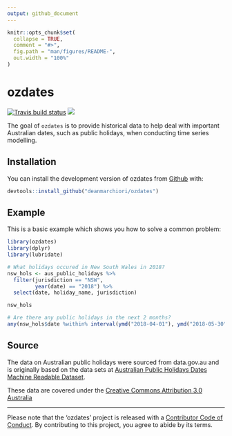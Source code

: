 ```yaml
---
output: github_document
---
```


<!-- README.md is generated from README.Rmd. Please edit that file -->

```r
knitr::opts_chunk$set(
  collapse = TRUE,
  comment = "#>",
  fig.path = "man/figures/README-",
  out.width = "100%"
)
```
# ozdates

[![Travis build status](https://travis-ci.org/deanmarchiori/ozdates.svg?branch=master)](https://travis-ci.org/deanmarchiori/ozdates)   ![](https://img.shields.io/badge/lifecycle-experimental-orange.svg) 

The goal of `ozdates` is to provide historical data to help deal with important Australian dates, such as public holidays, when conducting time series modelling.  

## Installation

You can install the development version of ozdates from [Github](https://github.com/deanmarchiori/ozdates) with:

``` r
devtools::install_github("deanmarchiori/ozdates")
```

## Example

This is a basic example which shows you how to solve a common problem:

```r
library(ozdates)
library(dplyr)
library(lubridate)

# What holidays occured in New South Wales in 2018?
nsw_hols <- aus_public_holidays %>% 
  filter(jurisdiction == "NSW",
         year(date) == "2018") %>% 
  select(date, holiday_name, jurisdiction)

nsw_hols

# Are there any public holidays in the next 2 months?
any(nsw_hols$date %within% interval(ymd("2018-04-01"), ymd("2018-05-30")))
```

## Source  

The data on Australian public holidays were sourced from data.gov.au and is originally based on the data sets at [Australian Public Holidays Dates Machine Readable Dataset](https://data.gov.au/dataset/b1bc6077-dadd-4f61-9f8c-002ab2cdff10).    

These data are covered under the 	[Creative Commons Attribution 3.0 Australia](https://creativecommons.org/licenses/by/3.0/au/)


-----

Please note that the 'ozdates' project is released with a [Contributor Code of Conduct](CODE_OF_CONDUCT.md). By contributing to this project, you agree to abide by its terms.  

